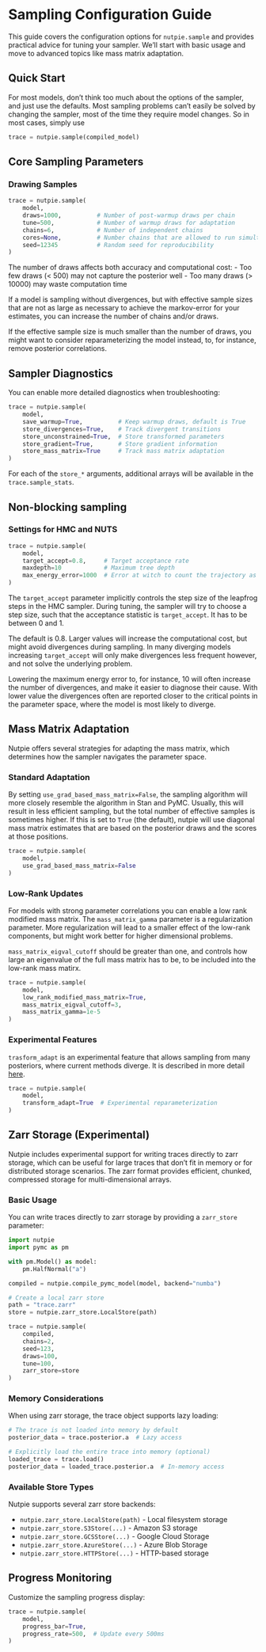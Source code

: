 # Sampling Configuration Guide

This guide covers the configuration options for `nutpie.sample` and provides
practical advice for tuning your sampler. We'll start with basic usage and move
to advanced topics like mass matrix adaptation.

## Quick Start

For most models, don't think too much about the options of the sampler, and just
use the defaults. Most sampling problems can't easily be solved by changing the
sampler, most of the time they require model changes. So in most cases, simply use

```python
trace = nutpie.sample(compiled_model)
```

## Core Sampling Parameters

### Drawing Samples

```python
trace = nutpie.sample(
    model,
    draws=1000,          # Number of post-warmup draws per chain
    tune=500,            # Number of warmup draws for adaptation
    chains=6,            # Number of independent chains
    cores=None,          # Number chains that are allowed to run simultainiously
    seed=12345           # Random seed for reproducibility
)
```

The number of draws affects both accuracy and computational cost:
- Too few draws (< 500) may not capture the posterior well
- Too many draws (> 10000) may waste computation time

If a model is sampling without divergences, but with effective sample sizes that
are not as large as necessary to achieve the markov-error for your estimates,
you can increase the number of chains and/or draws.

If the effective sample size is much smaller than the number of draws, you might
want to consider reparameterizing the model instead, to, for instance, remove
posterior correlations.

## Sampler Diagnostics

You can enable more detailed diagnostics when troubleshooting:

```python
trace = nutpie.sample(
    model,
    save_warmup=True,          # Keep warmup draws, default is True
    store_divergences=True,    # Track divergent transitions
    store_unconstrained=True,  # Store transformed parameters
    store_gradient=True,       # Store gradient information
    store_mass_matrix=True     # Track mass matrix adaptation
)
```

For each of the `store_*` arguments, additional arrays will be available in the
`trace.sample_stats`.

## Non-blocking sampling



### Settings for HMC and NUTS

```python
trace = nutpie.sample(
    model,
    target_accept=0.8,     # Target acceptance rate
    maxdepth=10            # Maximum tree depth
    max_energy_error=1000  # Error at witch to count the trajectory as a divergent transition
)
```

The `target_accept` parameter implicitly controls the step size of the leapfrog
steps in the HMC sampler. During tuning, the sampler will try to choose a step
size, such that the acceptance statistic is `target_accept`. It has to be
between 0 and 1.

The default is 0.8. Larger values will increase the computational cost, but
might avoid divergences during sampling. In many diverging models increasing
`target_accept` will only make divergences less frequent however, and not solve
the underlying problem.

Lowering the maximum energy error to, for instance, 10 will often increase the
number of divergences, and make it easier to diagnose their cause. With lower
value the divergences often are reported closer to the critical points in the
parameter space, where the model is most likely to diverge.

## Mass Matrix Adaptation

Nutpie offers several strategies for adapting the mass matrix, which determines
how the sampler navigates the parameter space.

### Standard Adaptation

By setting `use_grad_based_mass_matrix=False`, the sampling algorithm will more
closely resemble the algorithm in Stan and PyMC. Usually, this will result in
less efficient sampling, but the total number of effective samples is sometimes
higher. If this is set to `True` (the default), nutpie will use diagonal mass
matrix estimates that are based on the posterior draws and the scores at those
positions.

```python
trace = nutpie.sample(
    model,
    use_grad_based_mass_matrix=False
)
```

### Low-Rank Updates

For models with strong parameter correlations you can enable a low rank modified
mass matrix. The `mass_matrix_gamma` parameter is a regularization parameter.
More regularization will lead to a smaller effect of the low-rank components,
but might work better for higher dimensional problems.

`mass_matrix_eigval_cutoff` should be greater than one, and controls how large
an eigenvalue of the full mass matrix has to be, to be included into the
low-rank mass matirx.

```python
trace = nutpie.sample(
    model,
    low_rank_modified_mass_matrix=True,
    mass_matrix_eigval_cutoff=3,
    mass_matrix_gamma=1e-5
)
```

### Experimental Features

`trasform_adapt` is an experimental feature that allows sampling from many
posteriors, where current methods diverge. It is described in more detail
[here](nf-adapt.qmd).

```python
trace = nutpie.sample(
    model,
    transform_adapt=True  # Experimental reparameterization
)
```

## Zarr Storage (Experimental)

Nutpie includes experimental support for writing traces directly to zarr storage, which can be useful for large traces that don't fit in memory or for distributed storage scenarios. The zarr format provides efficient, chunked, compressed storage for multi-dimensional arrays.

### Basic Usage

You can write traces directly to zarr storage by providing a `zarr_store` parameter:

```python
import nutpie
import pymc as pm

with pm.Model() as model:
    pm.HalfNormal("a")

compiled = nutpie.compile_pymc_model(model, backend="numba")

# Create a local zarr store
path = "trace.zarr"
store = nutpie.zarr_store.LocalStore(path)

trace = nutpie.sample(
    compiled,
    chains=2,
    seed=123,
    draws=100,
    tune=100,
    zarr_store=store
)
```

### Memory Considerations

When using zarr storage, the trace object supports lazy loading:

```python
# The trace is not loaded into memory by default
posterior_data = trace.posterior.a  # Lazy access

# Explicitly load the entire trace into memory (optional)
loaded_trace = trace.load()
posterior_data = loaded_trace.posterior.a  # In-memory access
```

### Available Store Types

Nutpie supports several zarr store backends:

- `nutpie.zarr_store.LocalStore(path)` - Local filesystem storage
- `nutpie.zarr_store.S3Store(...)` - Amazon S3 storage
- `nutpie.zarr_store.GCSStore(...)` - Google Cloud Storage
- `nutpie.zarr_store.AzureStore(...)` - Azure Blob Storage
- `nutpie.zarr_store.HTTPStore(...)` - HTTP-based storage

## Progress Monitoring

Customize the sampling progress display:

```python
trace = nutpie.sample(
    model,
    progress_bar=True,
    progress_rate=500,  # Update every 500ms
)
```
